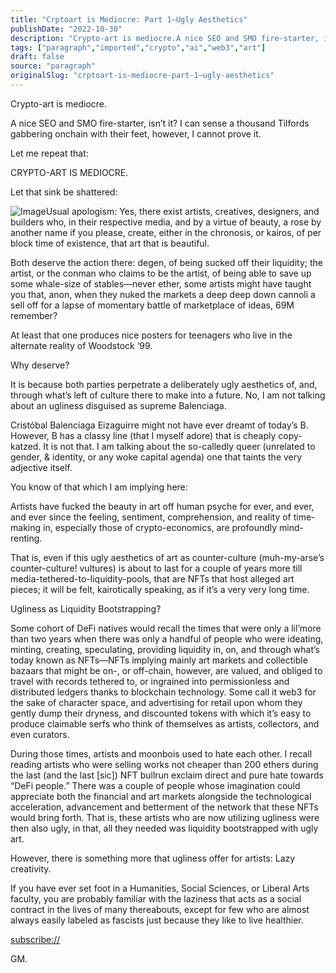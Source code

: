 ```yaml
---
title: "Crptoart is Mediocre: Part 1—Ugly Aesthetics"
publishDate: "2022-10-30"
description: "Crypto-art is mediocre.A nice SEO and SMO fire-starter, isn’t it? I can sense a thousand Tilfords gabbering onchain with their feet, however, I canno......"
tags: ["paragraph","imported","crypto","ai","web3","art"]
draft: false
source: "paragraph"
originalSlug: "crptoart-is-mediocre-part-1—ugly-aesthetics"
---
```


Crypto-art is mediocre.

A nice SEO and SMO fire-starter, isn’t it? I can sense a thousand Tilfords gabbering onchain with their feet, however, I cannot prove it.

Let me repeat that:

CRYPTO-ART IS MEDIOCRE.

Let that sink be shattered:

![Image](https://storage.googleapis.com/papyrus_images/71b879fb4c4cbb991f0d9ddd16f6caac.png)Usual apologism: Yes, there exist artists, creatives, designers, and builders who, in their respective media, and by a virtue of beauty, a rose by another name if you please, create, either in the chronosis, or kairos, of per block time of existence, that art that is beautiful.

Both deserve the action there: degen, of being sucked off their liquidity; the artist, or the conman who claims to be the artist, of being able to save up some whale-size of stables—never ether, some artists might have taught you that, anon, when they nuked the markets a deep deep down cannoli a sell off for a lapse of momentary battle of marketplace of ideas, 69M remember?

At least that one produces nice posters for teenagers who live in the alternate reality of Woodstock ‘99.

Why deserve?

It is because both parties perpetrate a deliberately ugly aesthetics of, and, through what’s left of culture there to make into a future. No, I am not talking about an ugliness disguised as supreme Balenciaga.

Cristóbal Balenciaga Eizaguirre might not have ever dreamt of today’s B. However, B has a classy line (that I myself adore) that is cheaply copy-katzed. It is not that. I am talking about the so-calledly queer (unrelated to gender, & identity, or any woke capital agenda) one that taints the very adjective itself.

You know of that which I am implying here:

Artists have fucked the beauty in art off human psyche for ever, and ever, and ever since the feeling, sentiment, comprehension, and reality of time-making in, especially those of crypto-economics, are profoundly mind-renting.

That is, even if this ugly aesthetics of art as counter-culture (muh-my-arse’s counter-culture! vultures) is about to last for a couple of years more till media-tethered-to-liquidity-pools, that are NFTs that host alleged art pieces; it will be felt, kairotically speaking, as if it’s a very very long time.

Ugliness as Liquidity Bootstrapping?

Some cohort of DeFi natives would recall the times that were only a lil’more than two years when there was only a handful of people who were ideating, minting, creating, speculating, providing liquidity in, on, and through what’s today known as NFTs—NFTs implying mainly art markets and collectible bazaars that might be on-, or off-chain, however, are valued, and obliged to travel with records tethered to, or ingrained into permissionless and distributed ledgers thanks to blockchain technology. Some call it web3 for the sake of character space, and advertising for retail upon whom they gently dump their dryness, and discounted tokens with which it’s easy to produce claimable serfs who think of themselves as artists, collectors, and even curators.

During those times, artists and moonbois used to hate each other. I recall reading artists who were selling works not cheaper than 200 ethers during the last (and the last [sic]) NFT bullrun exclaim direct and pure hate towards “DeFi people.” There was a couple of people whose imagination could appreciate both the financial and art markets alongside the technological acceleration, advancement and betterment of the network that these NFTs would bring forth. That is, these artists who are now utilizing ugliness were then also ugly, in that, all they needed was liquidity bootstrapped with ugly art.

However, there is something more that ugliness offer for artists: Lazy creativity.

If you have ever set foot in a Humanities, Social Sciences, or Liberal Arts faculty, you are probably familiar with the laziness that acts as a social contract in the lives of many thereabouts, except for few who are almost always easily labeled as fascists just because they like to live healthier.

[subscribe://](subscribe://)

GM.
